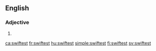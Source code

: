 ==English==

===Adjective===
{{head|en|adjective superlative form}}

# {{en-superlative of|swift}}

[[ca:swiftest]]
[[fr:swiftest]]
[[hu:swiftest]]
[[simple:swiftest]]
[[fi:swiftest]]
[[sv:swiftest]]